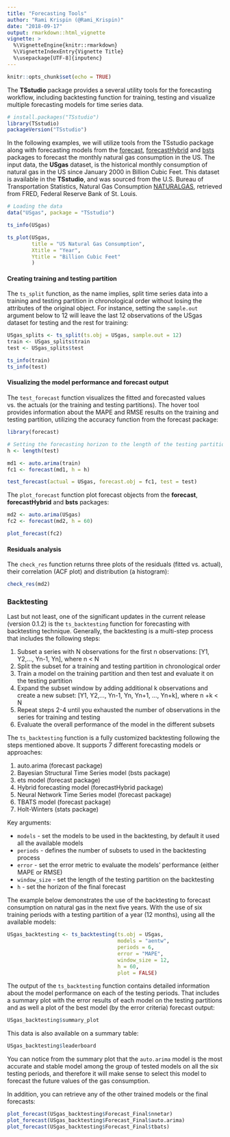 ```yaml
---
title: "Forecasting Tools"
author: "Rami Krispin (@Rami_Krispin)"
date: "2018-09-17"
output: rmarkdown::html_vignette
vignette: >
  %\VignetteEngine{knitr::rmarkdown}
  %\VignetteIndexEntry{Vignette Title}
  %\usepackage[UTF-8]{inputenc}
---
```


```r
knitr::opts_chunk$set(echo = TRUE)
```

The **TSstudio** package provides a several utility tools for the forecasting workflow, including backtesting function for training, testing and visualize multiple forecasting models for time series data. 

```r
# install.packages("TSstudio")
library(TSstudio)
packageVersion("TSstudio")
```

In the following examples, we will utilize tools from the TSstudio package along with forecasting models from the [forecast](https://CRAN.R-project.org/package=forecast), [forecastHybrid]( https://CRAN.R-project.org/package=forecastHybrid) and [bsts]( https://CRAN.R-project.org/package=bsts) packages to forecast the monthly natural gas consumption in the US. The input data, the **USgas** dataset, is the historical monthly consumption of natural gas in the US since January 2000 in Billion Cubic Feet. This dataset is available in the **TSstudio**, and was sourced from the U.S. Bureau of Transportation Statistics, Natural Gas Consumption [NATURALGAS](https://fred.stlouisfed.org/series/NATURALGAS), retrieved from FRED, Federal Reserve Bank of St. Louis.

```r
# Loading the data
data("USgas", package = "TSstudio")

ts_info(USgas)

ts_plot(USgas,
        title = "US Natural Gas Consumption",
        Xtitle = "Year",
        Ytitle = "Billion Cubic Feet"
        )
```

#### Creating training and testing partition

The `ts_split` function, as the name implies, split time series data into a training and testing partition in chronological order without losing the attributes of the original object. For instance, setting the `sample.out` argument below to 12 will leave the last 12 observations of the USgas dataset for testing and the rest for training:    

```r
USgas_splits <- ts_split(ts.obj = USgas, sample.out = 12)
train <- USgas_splits$train
test <- USgas_splits$test

ts_info(train)
ts_info(test)
```

#### Visualizing the model performance and forecast output

The `test_forecast` function visualizes the fitted and forecasted values vs. the actuals (or the training and testing partitions). The hover tool provides information about the MAPE and RMSE results on the training and testing partition, utilizing the accuracy function from the forecast package:

```r
library(forecast)

# Setting the forecasting horizon to the length of the testing partition
h <- length(test)

md1 <- auto.arima(train)
fc1 <- forecast(md1, h = h)

test_forecast(actual = USgas, forecast.obj = fc1, test = test)
```

The `plot_forecast` function plot forecast objects from the **forecast**, **forecastHybrid** and **bsts** packages:

```r
md2 <- auto.arima(USgas)
fc2 <- forecast(md2, h = 60)

plot_forecast(fc2)
```

#### Residuals analysis

The `check_res` function returns three plots of the residuals (fitted vs. actual), their correlation (ACF plot) and distribution (a histogram):

```r
check_res(md2)
```

### Backtesting

Last but not least, one of the significant updates in the current release (version 0.1.2) is the `ts_backtesting` function for forecasting with backtesting technique. Generally, the backtesting is a multi-step process that includes the following steps:

1. Subset a series with N observations for the first n observations:
 [Y1, Y2,..., Yn-1, Yn], where n < N
2. Split the subset for a training and testing partition in chronological order
3. Train a model on the training partition and then test and evaluate it on the testing partition
4. Expand the subset window by adding additional k observations and create a new subset:
 [Y1, Y2,..., Yn-1, Yn, Yn+1, ..., Yn+k], where n +k < N
5. Repeat steps 2-4 until you exhausted the number of observations in the series for training and testing
6. Evaluate the overall performance of the model in the different subsets

The `ts_backtesting` function is a fully customized backtesting following the steps mentioned above. It supports 7 different forecasting models or approaches:

1. auto.arima (forecast package)
2. Bayesian Structural Time Series model (bsts package)
3. ets model (forecast package)
4. Hybrid forecasting model (forecastHybrid package)
5. Neural Network Time Series model (forecast package)
6. TBATS model (forecast package)
7. Holt-Winters (stats package)

Key arguments:

* `models` - set the models to be used in the backtesting, by default it used all the available models
* `periods` - defines the number of subsets to used in the backtesting process
* `error` - set the error metric to evaluate the models' performance (either MAPE or RMSE)
* `window_size` - set the length of the testing partition on the backtesting
* `h` - set the horizon of the final forecast

The example below demonstrates the use of the backtesting to forecast consumption on natural gas in the next five years. With the use of six training periods with a testing partition of a year (12 months), using all the available models:

```r
USgas_backtesting <- ts_backtesting(ts.obj = USgas,
                                    models = "aentw",
                                    periods = 6,
                                    error = "MAPE",
                                    window_size = 12,
                                    h = 60, 
                                    plot = FALSE)
```

The output of the `ts_backtesting` function contains detailed information about the model performance on each of the testing periods. That includes a summary plot with the error results of each model on the testing partitions and as well a plot of the best model (by the error criteria) forecast output:

```r
USgas_backtesting$summary_plot
```

This data is also available on a summary table:

```r
USgas_backtesting$leaderboard
```


You can notice from the summary plot that the `auto.arima` model is the most accurate and stable model among the group of tested models on all the six testing periods, and therefore it will make sense to select this model to forecast the future values of the gas consumption.

In addition, you can retrieve any of the other trained models or the final forecasts:

```r
plot_forecast(USgas_backtesting$Forecast_Final$nnetar)
plot_forecast(USgas_backtesting$Forecast_Final$auto.arima)
plot_forecast(USgas_backtesting$Forecast_Final$tbats)
```



